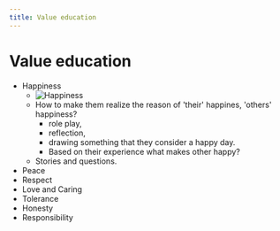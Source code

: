```yaml
---
title: Value education
---
```


# Value education

+ Happiness
  - ![Happiness](../../../static/img/values/happiness-1.png)
  - How to make them realize the reason of 'their' happines, 'others' happiness?
     - role play,
     - reflection,
     - drawing something that they consider a happy day.
     - Based on their experience what makes other happy?
  - Stories and questions.
+ Peace
+ Respect
+ Love and Caring
+ Tolerance
+ Honesty
+ Responsibility